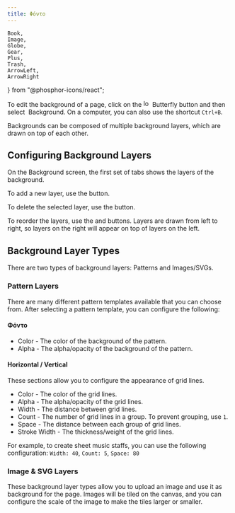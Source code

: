```yaml
---
title: Φόντο
---
```


	Book,
	Image,
	Globe,
	Gear,
	Plus,
	Trash,
	ArrowLeft,
	ArrowRight
	
} from "@phosphor-icons/react";

To edit the background of a page, click on the <img alt="logo" src={logo.src} className="inline-icon" width="16"/> Butterfly button and then select <Image className="inline-icon"/> Background. On a computer, you can also use the shortcut `Ctrl+B`.

Backgrounds can be composed of multiple background layers, which are drawn on top of each other.

## Configuring Background Layers

On the Background screen, the first set of tabs shows the layers of the background.

To add a new layer, use the <Plus className="inline-icon"/> button.

To delete the selected layer, use the <Trash className="inline-icon"/> button.

To reorder the layers, use the <ArrowLeft className="inline-icon"/> and <ArrowRight className="inline-icon"/> buttons. Layers are drawn from left to right, so layers on the right will appear on top of layers on the left.

## Background Layer Types

There are two types of background layers: Patterns and Images/SVGs.

### Pattern Layers

There are many different pattern templates available that you can choose from. After selecting a pattern template, you can configure the following:

#### Φόντο

- Color - The color of the background of the pattern.
- Alpha - The alpha/opacity of the background of the pattern.

#### Horizontal / Vertical

These sections allow you to configure the appearance of grid lines.

- Color - The color of the grid lines.
- Alpha - The alpha/opacity of the grid lines.
- Width - The distance between grid lines.
- Count - The number of grid lines in a group. To prevent grouping, use `1`.
- Space - The distance between each group of grid lines.
- Stroke Width - The thickness/weight of the grid lines.

For example, to create sheet music staffs, you can use the following configuration:
`Width: 40`, `Count: 5`, `Space: 80`

### Image & SVG Layers

These background layer types allow you to upload an image and use it as background for the page. Images will be tiled on the canvas, and you can configure the scale of the image to make the tiles larger or smaller.
